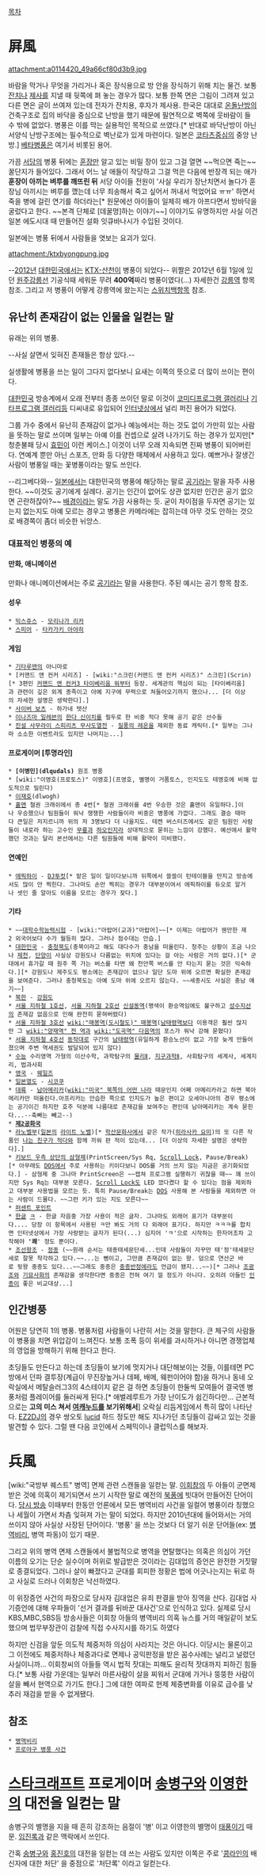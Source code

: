 [[목차]]

= 屛風 =
attachment:a0114420_49a66cf80d3b9.jpg

바람을 막거나 무엇을 가리거나 혹은 장식용으로 방 안을 장식하기 위해 치는 물건. 보통 [[잔치]]나 [[제사]]를 지낼 때 뒷쪽에 펴 놓는 경우가 많다. 보통 한쪽 면은 그림이 그려져 있고 다른 면은 글이 쓰여져 있는데 전자가 잔치용, 후자가 제사용. 한국은 대대로 [[온돌]]난방의 건축구조로 집의 바닥을 중심으로 난방을 했기 때문에 필연적으로 벽쪽에 웃바람이 들 수 밖에 없었다. 병풍은 이를 막는 실용적인 목적으로 쓰였다.[* 반대로 바닥난방이 아닌 서양식 난방구조에는 필수적으로 벽난로가 있게 마련이다. 일본은 [[코타츠]]중심의 중앙 난방.] [[베타병풍]]은 여기서 비롯된 용어.

가끔 [[서당]]의 병풍 뒤에는 [[훈장]]만 알고 있는 비밀 장이 있고 그걸 열면 ~~먹으면 죽는~~ 꿀단지가 들어있다. 그래서 어느 날 애들이 작당하고 그걸 먹은 다음에 반장격 되는 애가 '''훈장이 아끼는 벼루를 깨뜨린 뒤''' 서당 아이들 전원이 '사실 우리가 장난치면서 놀다가 훈장님 아끼시는 벼루를 깼는데 너무 죄송해서 죽고 싶어서 꺼내서 먹었어요 ㅠㅠ' 하면서 죽을 병에 걸린 연기를 하더라는[* 원문에선 아이들이 일제히 배가 아프다면서 방바닥을 굴렀다고 한다. ~~본격 단체로 [데꿀멍]하는 이야기~~] 이야기도 유명하지만 사실 이건 일본 에도시대 때 만들어진 설화 잇큐바나시가 수입된 것이다.

일본에는 병풍 뒤에서 사람들을 엿보는 요괴가 있다.

attachment:/ktxbyongpung.jpg

--[[2012년]] [[대한민국]]에서는 [[KTX-산천]]이 병풍이 되었다-- 위짤은 2012년 6월 1일에 있던 [[원주강릉선]] 기공식때 세워둔 무려 '''400억'''짜리 병풍이였다(...) 자세한건 [[강릉역]] 항목 참조. 그리고 저 병풍이 어떻게 강릉역에 왔는지는 [[스위치백]]항목 참조.

== 유난히 존재감이 없는 인물을 일컫는 말 ==
유래는 위의 병풍. 

--사실 살면서 잊혀진 존재들은 항상 있다.--

실생활에 병풍을 쓰는 일이 그다지 없다보니 요새는 이쪽의 뜻으로 더 많이 쓰이는 편이다.

[[대한민국]] 방송계에서 오래 전부터 종종 쓰이던 말로 이것이 [[코미디프로그램 갤러리]]나 [[기타프로그램 갤러리]]등 디씨내로 유입되어 [[인터넷]]상에서 널리 퍼진 용어가 되었다.

그룹 가수 중에서 유난히 존재감이 없거나 예능에서는 하는 것도 없이 가만히 있는 사람을 뜻하는 말로 쓰이며 일부는 아예 이를 컨셉으로 살려 나가기도 하는 경우가 있지만[* 청춘불패 당시 [[효민]]이 이런 케이스.] 이것이 너무 오래 지속되면 진짜 병풍이 되어버린다. 연예계 뿐만 아닌 스포츠, 만화 등 다양한 매체에서 사용하고 있다. 예쁘거나 잘생긴 사람이 병풍일 때는 꽃병풍이라는 말도 쓰인다.


--리그베다와-- [[일본]]에서는 대한민국의 병풍에 해당하는 말로 [[공기]]라는 말을 자주 사용한다. ~~이것도 공기에게 실례다. 공기는 인간이 없어도 상관 없지만 인간은 공기 없으면 곤란하잖아?~~ [[배경]]이라는 말도 가끔 사용하는 듯. 굳이 차이점을 두자면 공기는 있는지 없는지도 아예 모르는 경우고 병풍은 카메라에는 잡히는데 아무 것도 안하는 것으로 배경쪽이 좀더 비슷한 뉘앙스. 

=== 대표적인 병풍의 예 ===
==== 만화, 애니메이션 ====
만화나 애니메이션에서는 주로 [[공기]]라는 말을 사용한다. 주된 예시는 공기 항목 참조.

==== 성우 ====
 * [[믹스쥬스]] - [[모리나가 리카]]
 * [[스피어]] - [[타카가키 아야히]]

==== 게임 ====
 * [[기타루맨]]의 아니마로
 * [커맨드 앤 컨커 시리즈] - [wiki:"스크린(커맨드 앤 컨커 시리즈)" 스크린](Scrin)[* 3편인 [[커맨드 앤 컨커3 타이베리움 워]]부터 등장. 세계관의 핵심이 되는 [타이베리움]과 관련이 깊은 외계 종족이고 아예 지구에 무력으로 쳐들어오기까지 했으나... [더 이상의 자세한 설명은 생략한다].]
 * [[사이버 보츠]] - 하가네 텟산
 * [[이나즈마 일레븐]]의 [[한다 신이치]]를 필두로 한 비중 적다 못해 공기 같은 선수들
 * [[진설 사무라이 스피리츠 무사도열전]] - [[질풍의 레온]]을 제외한 동료 캐릭터.[* 일부는 그나마 소소한 이벤트라도 있지만 나머지는...]

==== 프로게이머 [투명라인] ====
 * '''[이병민](dlqudals)''' 원조 병풍
 * [wiki:"이영호(프로토스)" 이영호](프영호, 별명이 거품토스, 인지도도 테영호에 비해 압도적으로 밀린다)
 * [[이재호]](dlwogh)
 * [[홀맨]] 철권 크래쉬에서 총 4번[* 철권 크래쉬를 4번 우승한 것은 홀맨이 유일하다.]이나 우승했으나 팀원들이 워낙 쟁쟁한 사람들이라 비중은 병풍에 가깝다. 그래도 결승 때마다 큰일은 저지르니까 위의 저 3명보다 더 나을지도. 테켄 버스터즈에서도 같은 팀원인 사람들이 내로라 하는 고수인 [[무릎]]과 [[하오]]인지라 상대적으로 묻히는 느낌이 강했다. 예선에서 활약했던 것과는 달리 본선에서는 다른 팀원들에 비해 활약이 미비했다.

==== 연예인 ====
 * [[에픽하이]] - [[DJ투컷]][* 맡은 일이 일이다보니까 뒤쪽에서 쓸쓸이 턴테이블을 만지고 방송에서도 많이 안 찍힌다. 그나마도 손만 찍히는 경우가 대부분이여서 에픽하이를 듀오로 알거나 셋인 줄 알아도 이름을 모르는 경우가 잦다.]

==== 기타 ====
 * ~~[[대학수학능력시험]] - [wiki:"아랍어(교과)"아랍어]~~[* 이제는 아랍어가 웬만한 제2 외국어보다 수가 월등히 많다. 그러나 점수대는 안습.]
 * [[대한민국]] - [[충청북도]](충북이라고 해도 대다수가 충남을 떠올린다. 청주는 상황이 조금 나으나 [[제천]], [[단양]]이 사실상 강원도나 다름없는 위치에 있다는 걸 아는 사람은 거의 없다.)[* 군대에서 휴가갈 때 원주 쪽 가는 버스를 타면 왜 천안쪽 버스를 안 타는지 묻는 것은 익숙하다.][* 강원도나 제주도도 평소에는 존재감이 없으나 일단 도마 위에 오르면 확실한 존재감을 보여준다. 그러나 충청북도는 아예 도마 위에 오르지 않는다. ~~세종시도 사실은 충남 얘기~~]
 * [[북한]] - [[강원도]]
 * [[서울 지하철 1호선]], [[서울 지하철 2호선]] [[신설동역]](명색이 환승역임에도 불구하고 [[성수지선]]의 존재감 없음으로 인해 완전히 묻혀버렸다)
 * [[서울 지하철 3호선]] [[wiki:"매봉역(도시철도)" 매봉역]]([[남태령역]]보다 이용객은 훨씬 많지만 그 [[wiki:"양재역" 전 역]]과 [[wiki:"도곡역" 다음역]]의 포스가 워낙 강해 묻혔다)
 * [[서울 지하철 4호선]] [[동작대로]] 구간의 [[남태령역]](유일하게 환승노선이 없고 가장 늦게 만들어졌으며 주변 역세권도 발달되어 있지 않다)
 * [[수능]] 수리영역 가형의 이산수학, 과학탐구의 [[물리Ⅱ]], [[지구과학Ⅱ]], 사회탐구의 세계사, 세계지리, 법과사회
 * [[영국]] - [[웨일즈]]
 * [[일본]]열도 - [[시코쿠]]
 * [[대륙]] - [[남아메리카]]([[wiki:"미국" 북쪽의 어떤 나라]] 때문인지 어째 아메리카라고 하면 북아메리카만 떠올린다.아프리카는 안습한 쪽으로 인지도가 높은 편이고 오세아니아의 경우 평소에는 공기이긴 하지만 호주 덕분에 나름대로 존재감을 보여주는 편인데 남아메리카는 계속 묻힌다...--축빠는 빼고--)
 * '''[[제2공화국]]'''
 * [[라노벨부]]([[일본]]의 [[라이트 노벨]])[* [[학산문화사]]에서 같은 작가([[히라사카 요미]])의 또 다른 작품인 [[나는 친구가 적다]]와 함께 끼워 판 적이 있는데... [더 이상의 자세한 설명은 생략한다].]
 * [[키보드#s-2.4.2|키보드 우측 상단의 삼형제]](PrintScreen/Sys Rq, [[Scroll Lock]], Pause/Break)[* 아무래도 [[DOS]]에서 주로 사용하는 키이다보니 DOS를 거의 쓰지 않는 지금은 공기화되었다.] - 삼형제 중 그나마 PrintScreen은 ~~캡쳐 프로그램 실행하기 귀찮을 때~~ 꽤 쓰이지만 Sys Rq는 대부분 모른다. [[Scroll Lock]]도 LED 껐다켰다 할 수 있다는 점을 제외하고 대부분 사용법을 모르는 듯. 특히 Pause/Break는 [[DOS]] 사용해 본 사람들을 제외하면 아는 사람이 드물다. ~~그런 키가 있는 지도 모른다~~
 * [[퍼센트 포인트]]
 * [[한글]] [[ㅋ]] - 한글 자음중 가장 사용이 적은 글자. 그나마도 외래어 표기가 대부분이다.... 당장 이 항목에서 사용된 ㅋ만 봐도 거의 다 외래어 표기다. 하지만 ㅋㅋㅋ를 합치면 인터넷상에서 가장 사랑받는 글자가 된다(...) 심지어 'ㅋ'으로 시작하는 한자어조차 고작해야 ''''쾌'''' 정도 뿐이다.
 * [[조선]]왕조 - [[정종]] (~~원래 순서는 태종태세문단세...인데 사람들이 자꾸만 태'정'태세문단세로 잘못 착각하고 있다.~~...는 뻥이고, 그만큼 존재감이 없는 왕. 덤으로 연산군 바로 뒷왕 중종도 있다...~~그래도 중종은 [[중종반정]]에라도 언급이 됐지...~~)[* 그러나 [[조광조]]와 [[기묘사화]]의 존재감을 생각한다면 중종은 전혀 여기 낄 정도가 아니다. 오히려 아들인 [[인종]]이 좋은 비교대상...]

== 인간병풍 ==
어원은 당연히 1의 병풍. 병풍처럼 사람들이 나란히 서는 것을 말한다. 큰 체구의 사람들이 병풍을 치면 위압감이 느껴진다. 보통 조폭 등이 위세를 과시하거나 아니면 경쟁업체의 영업을 방해하기 위해 한다고 한다. 

초딩들도 만든다고 하는데 초딩들이 보기에 멋지거나 대단해보이는 것들, 이를테면 PC방에서 던파 결투장(계급이 무진장높거나 데페, 배메, 웨펀이어야 함)을 하거나 동네 오락실에서 메탈슬러그3의 4스테이지 같은 걸 하면 초딩들이 한둘씩 모여들어 결국엔 병풍처럼 플레이어를 둘러싸게 된다.[* 애벌레루트가 가장 난이도가 쉽긴하다만... 근본적으로는 '''고의 미스 쳐서 [[여캐]][[누드]]를 보기위해서'''] 오락실 리듬게임에서 특히 많이 나타난다. [[EZ2DJ]]의 경우 쌍오토 [[lucid]] 하드 정도만 해도 지나가던 초딩들이 감싸고 있는 것을 발견할 수 있다. 그럴 땐 다음 코인에서 스페믹이나 클럽믹스를 해보자.

= 兵風 =
[wiki:"국방부 퀘스트" 병역] 면제 관련 스캔들을 일컫는 말. [[이회창]]의 두 아들이 군면제 받은 것에 의혹이 제기되면서 쓰기 시작한 말로 예전의 [[북풍]]에 빗대어 만들어진 단어이다. [http://imnews.imbc.com/20dbnews/history/1997/1771858_6187.html 당시 방송] 이때부터 한동안 언론에서 모든 병역비리 사건을 일컬어 병풍이라 칭했으나 세월이 가면서 차츰 잊혀져 가는 말이 되었다. 하지만 2010년대에 들어와서는 거의 쓰이지 않아 사실상 사장된 단어이다. '병풍' 을 쓰는 것보다 더 알기 쉬운 단어들(ex: [[병역비리]], 병역 파동)이 있기 때문.

그리고 위의 병역 면제 스캔들에서 불법적으로 병역을 면탈했다는 의혹은 의심이 가던 이름의 오기는 단순 실수이며 허위로 발급받은 것이라는 김대업의 증언은 완전한 거짓말로 종결되었다. 그러나 살이 빠졌다고 군대를 회피한 정황은 법에 어긋나는지는 뒤로 하고 사실로 드러나 이회창은 낙선하였다.

이 위장증언 사건의 파장으로 당사자 김대업은 유죄 판결을 받아 징역을 산다. 김대업 사기증언에 대해 우파들이 '선거 결과를 뒤바꾼 대사건'으로 인식하고 있다. 
실제로 당시 KBS,MBC,SBS등 방송사들은 이회창 아들의 병역비리 의혹 뉴스를 거의 매일같이 보도했으며 법무부장관이 검찰에 직접 수사지시를 하기도 하였다

하지만 신검을 앞둔 의도적 체중저하 의심이 사라지는 것은 아니다. 이당시는 물론이고 그 이전에도 체중저하나 체중과다로 면제나 공익판정을 받은 꼼수사례는 널리고 널렸던 사실이니까...  이회창씨의 아들들 역시 법적 잣대는 피해도 윤리적 잣대까지 피하긴 힘들다.[* 보통 사람 가운데는 일부러 마른사람이 살을 찌워서 군대에 가거나 뚱뚱한 사람이 살을 빼서 현역으로 가기도 한다.] 그에 대한 여파로 현제 체중변화를 이유로 급수를 낮추러 재검을 받을 수 없게됐다.

== 참조 ==
 * [[병역비리]]
 * [[프로야구 병풍 사건]]

= [[스타크래프트]] 프로게이머 [[송병구]]와 [[이영한]]의 대전을 일컫는 말 =
송병구의 별명을 지을 때 흔히 강조하는 음절이 '병' 이고 이영한의 별명이 [[태풍]]이기 때문. [[임진록]]과 같은 맥락에서 쓰인다.

간혹 [[송병구]]와 [[홍진호]]의 대전을 일컫는 데 쓰는 사람도 있지만 이쪽은 주로 '[[콩라인]]의 배신자에 대한 처단' 을 중점으로 '처단록' 이라고 일컫는다. 


